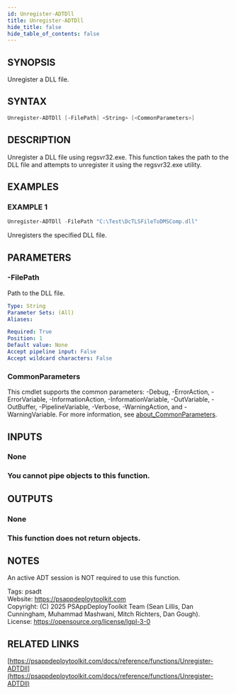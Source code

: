 ```yaml
---
id: Unregister-ADTDll
title: Unregister-ADTDll
hide_title: false
hide_table_of_contents: false
---
```


## SYNOPSIS

Unregister a DLL file.

## SYNTAX

```powershell
Unregister-ADTDll [-FilePath] <String> [<CommonParameters>]
```

## DESCRIPTION

Unregister a DLL file using regsvr32.exe.
This function takes the path to the DLL file and attempts to unregister it using the regsvr32.exe utility.

## EXAMPLES

### EXAMPLE 1

```powershell
Unregister-ADTDll -FilePath "C:\Test\DcTLSFileToDMSComp.dll"
```

Unregisters the specified DLL file.

## PARAMETERS

### -FilePath

Path to the DLL file.

```yaml
Type: String
Parameter Sets: (All)
Aliases:

Required: True
Position: 1
Default value: None
Accept pipeline input: False
Accept wildcard characters: False
```

### CommonParameters

This cmdlet supports the common parameters: -Debug, -ErrorAction, -ErrorVariable, -InformationAction, -InformationVariable, -OutVariable, -OutBuffer, -PipelineVariable, -Verbose, -WarningAction, and -WarningVariable. For more information, see [about_CommonParameters](http://go.microsoft.com/fwlink/?LinkID=113216).

## INPUTS

### None

### You cannot pipe objects to this function.
## OUTPUTS

### None

### This function does not return objects.
## NOTES
An active ADT session is NOT required to use this function.

Tags: psadt<br />
Website: https://psappdeploytoolkit.com<br />
Copyright: (C) 2025 PSAppDeployToolkit Team (Sean Lillis, Dan Cunningham, Muhammad Mashwani, Mitch Richters, Dan Gough).<br />
License: https://opensource.org/license/lgpl-3-0

## RELATED LINKS

[https://psappdeploytoolkit.com/docs/reference/functions/Unregister-ADTDll](https://psappdeploytoolkit.com/docs/reference/functions/Unregister-ADTDll)
